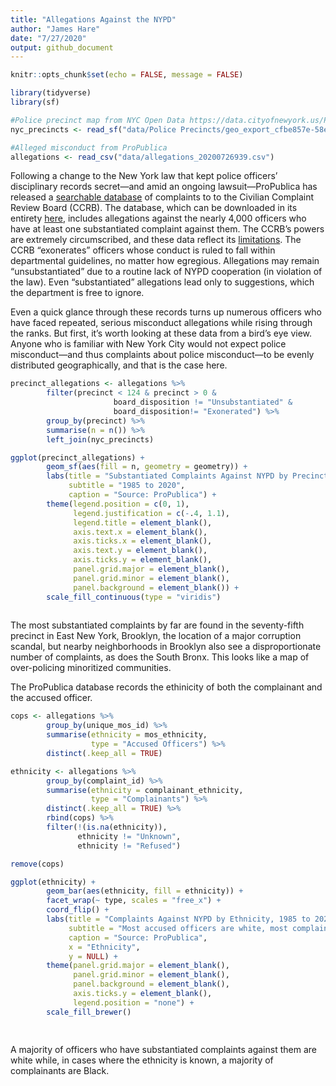 ```yaml
---
title: "Allegations Against the NYPD"
author: "James Hare"
date: "7/27/2020"
output: github_document
---
```


```r
knitr::opts_chunk$set(echo = FALSE, message = FALSE)

library(tidyverse)
library(sf)

#Police precinct map from NYC Open Data https://data.cityofnewyork.us/Public-Safety/Police-Precincts/78dh-3ptz#revert
nyc_precincts <- read_sf("data/Police Precincts/geo_export_cfbe857e-58ec-4848-b99b-1f33fd967621.shp")

#Alleged misconduct from ProPublica
allegations <- read_csv("data/allegations_20200726939.csv")

```

Following a change to the New York law that kept police officers' disciplinary records secret---and amid an ongoing lawsuit---ProPublica has released a [searchable database](https://projects.propublica.org/nypd-ccrb/) of complaints to to the Civilian Complaint Review Board (CCRB). The database, which can be downloaded in its entirety [here](https://www.propublica.org/datastore/dataset/civilian-complaints-against-new-york-city-police-officers), includes allegations against the nearly 4,000 officers who have at least one substantiated complaint against them. The CCRB's powers are extremely circumscribed, and these data reflect its [limitations](https://www.propublica.org/article/nypd-civilian-complaint-review-board-editors-note). The CCRB "exonerates" officers whose conduct is ruled to fall within departmental guidelines, no matter how egregious. Allegations may remain "unsubstantiated" due to a routine lack of NYPD cooperation (in violation of the law). Even "substantiated" allegations lead only to suggestions, which the department is free to ignore. 

Even a quick glance through these records turns up numerous officers who have faced repeated, serious misconduct allegations while rising through the ranks. But first, it's worth looking at these data from a bird's eye view. Anyone who is familiar with New York City would not expect police misconduct---and thus complaints about police misconduct---to be evenly distributed geographically, and that is the case here. 

```r
precinct_allegations <- allegations %>%
        filter(precinct < 124 & precinct > 0 & 
                       board_disposition != "Unsubstantiated" &
                       board_disposition!= "Exonerated") %>%
        group_by(precinct) %>%
        summarise(n = n()) %>%
        left_join(nyc_precincts)

ggplot(precinct_allegations) +
        geom_sf(aes(fill = n, geometry = geometry)) +
        labs(title = "Substantiated Complaints Against NYPD by Precinct",
             subtitle = "1985 to 2020",
             caption = "Source: ProPublica") +
        theme(legend.position = c(0, 1),
              legend.justification = c(-.4, 1.1),
              legend.title = element_blank(),
              axis.text.x = element_blank(),
              axis.ticks.x = element_blank(),
              axis.text.y = element_blank(),
              axis.ticks.y = element_blank(),
              panel.grid.major = element_blank(), 
              panel.grid.minor = element_blank(),
              panel.background = element_blank()) +
        scale_fill_continuous(type = "viridis")
        
```

The most substantiated complaints by far are found in the seventy-fifth precinct in East New York, Brooklyn, the location of a major corruption scandal, but nearby neighborhoods in Brooklyn also see a disproportionate number of complaints, as does the South Bronx. This looks like a map of over-policing minoritized communities.

The ProPublica database records the ethinicity of both the complainant and the accused officer. 

```r
cops <- allegations %>%
        group_by(unique_mos_id) %>%
        summarise(ethnicity = mos_ethnicity,
                  type = "Accused Officers") %>%
        distinct(.keep_all = TRUE)

ethnicity <- allegations %>%
        group_by(complaint_id) %>%
        summarise(ethnicity = complainant_ethnicity,
                  type = "Complainants") %>%
        distinct(.keep_all = TRUE) %>%
        rbind(cops) %>%
        filter(!(is.na(ethnicity)),
               ethnicity != "Unknown",
               ethnicity != "Refused")

remove(cops)

ggplot(ethnicity) +
        geom_bar(aes(ethnicity, fill = ethnicity)) +
        facet_wrap(~ type, scales = "free_x") +
        coord_flip() +
        labs(title = "Complaints Against NYPD by Ethnicity, 1985 to 2020",
             subtitle = "Most accused officers are white, most complainants are Black",
             caption = "Source: ProPublica",
             x = "Ethnicity",
             y = NULL) +
        theme(panel.grid.major = element_blank(), 
              panel.grid.minor = element_blank(),
              panel.background = element_blank(),
              axis.ticks.y = element_blank(),
              legend.position = "none") +
        scale_fill_brewer()
        
        
```

A majority of officers who have substantiated complaints against them are white while, in cases where the ethnicity is known, a majority of complainants are Black.

